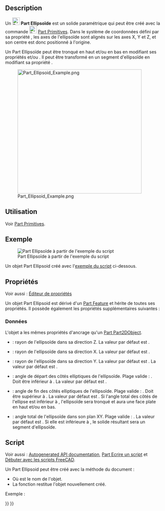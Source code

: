 <languages/>

{{Docnav/fr
|[[Part_Plane/fr|Plan]]
|[[Part_Prism/fr|Prisme]]
|[[Part_Workbench/fr|Atelier Part]]
|IconL=Part_Plane.svg
|IconR=Part_Prism.svg
|IconC=Workbench_Part.svg
}}

{{GuiCommand/fr
|Name=Part Ellipsoid
|Name/fr=Part Ellipsoide
|MenuLocation=Part → [[Part_Primitives/fr|Créer des primitives...]] → Ellipsoïde
|Workbenches=[[Part_Workbench/fr|Part]], [[OpenSCAD_Workbench/fr|OpenSCAD]]
|SeeAlso=[[Part_Primitives/fr|Part Primitives]]
}}

==Description==

Un [[Image:Part_Ellipsoid.svg|24px]] '''Part Ellipsoïde''' est un solide paramétrique qui peut être créé avec la commande [[Image:Part_Primitives.svg|24px]] [[Part_Primitives/fr|Part Primitives]]. Dans le système de coordonnées défini par sa propriété {{PropertyData|Placement}}, les axes de l'ellipsoïde sont alignés sur les axes X, Y et Z, et son centre est donc positionné à l'origine.

Un Part Ellipsoïde peut être tronqué en haut et/ou en bas en modifiant ses propriétés {{PropertyData|Angle1}} et/ou {{PropertyData|Angle2}}. Il peut être transformé en un segment d'ellipsoïde en modifiant sa propriété {{PropertyData|Angle3}}.

[[Image:Part_Ellipsoid_Example.png|400px]]

<span id="Usage"></span>
== Utilisation ==

Voir [[Part_Primitives/fr#Utilisation|Part Primitives]].

<span id="Example"></span>
== Exemple ==

[[Image:Part_Ellipsoid_Scripting_Example.png|thumb|Part Ellipsoïde à partir de l'exemple du script]]

Un objet Part Ellipsoid créé avec l'[[#Script|exemple du script]] ci-dessous.

<span id="Properties"></span>
== Propriétés ==

Voir aussi : [[Property_editor/fr|Éditeur de propriétés]]

Un objet Part Ellipsoid est dérivé d'un [[Part_Feature/fr|Part Feature]] et hérite de toutes ses propriétés. Il possède également les propriétés supplémentaires suivantes :

<span id="Data"></span>
=== Données ===

{{TitleProperty|Attachment}}

L'objet a les mêmes propriétés d'ancrage qu'un [[Part_Part2DObject/fr#Donn.C3.A9es|Part Part2DObject]].

{{TitleProperty|Ellipsoid}}

* {{PropertyData|Radius1|Length}} : rayon de l'ellipsoïde dans sa direction Z. La valeur par défaut est {{Value|2mm}}.
* {{PropertyData|Radius2|Length}} : rayon de l'ellipsoïde dans sa direction X. La valeur par défaut est {{Value|4mm}}.
* {{PropertyData|Radius3|Length}} : rayon de l'ellipsoïde dans sa direction Y. La valeur par défaut est {{Value|4mm}}. La valeur par défaut est {{Value|4mm}}.
* {{PropertyData|Angle1|Angle}} : angle de départ des côtés elliptiques de l'ellipsoïde. Plage valide : {{Value|-90° &lt;&#61; value &lt; 90°}}. Doit être inférieur à {{PropertyData|Angle2}}. La valeur par défaut est {{Value|-90°}}.
* {{PropertyData|Angle2|Angle}} : angle de fin des côtés elliptiques de l'ellipsoïde. Plage valide : {{Value|-90° &lt; value &lt;&#61; 90°}}. Doit être supérieur à {{PropertyData|Angle1}}. La valeur par défaut est {{Value|90°}}. Si l'angle total des côtés de l'ellipse est inférieur à {{Value|180°}}, l'ellipsoïde sera tronqué et aura une face plate en haut et/ou en bas.
* {{PropertyData|Angle3|Angle}} : angle total de l'ellipsoïde dans son plan XY. Plage valide : {{Value|0° &lt; value &lt;&#61; 360°}}. La valeur par défaut est {{Value|360°}}. Si elle est inférieure à {{Value|360°}}, le solide résultant sera un segment d'ellipsoïde.

<span id="Scripting"></span>
==Script==

Voir aussi : [https://freecad.github.io/SourceDoc/ Autogenerated API documentation], [[Part_scripting/fr|Part Ecrire un script]] et [[FreeCAD_Scripting_Basics/fr|Débuter avec les scripts FreeCAD]].

Un Part Ellipsoid peut être créé avec la méthode {{incode|addObject()}} du document :

{{Code|code=
ellipsoid = FreeCAD.ActiveDocument.addObject("Part::Ellipsoid", "myEllipsoid")
}}

* Où {{Incode|"myEllipsoid"}} est le nom de l'objet.
* La fonction restitue l'objet nouvellement créé.

Exemple :

{{Code|code=
import FreeCAD as App

doc = App.activeDocument()

ellipsoid = doc.addObject("Part::Ellipsoid", "myEllipsoid")
ellipsoid.Radius1 = 2
ellipsoid.Radius2 = 4
ellipsoid.Radius3 = 6
ellipsoid.Angle1 = -90
ellipsoid.Angle2 = 50
ellipsoid.Angle3 = 300
ellipsoid.Placement = App.Placement(App.Vector(1, 2, 3), App.Rotation(15, 0, 20))

doc.recompute()
}}


{{Docnav/fr
|[[Part_Plane/fr|Plan]]
|[[Part_Prism/fr|Prisme]]
|[[Part_Workbench/fr|Atelier Part]]
|IconL=Part_Plane.svg
|IconR=Part_Prism.svg
|IconC=Workbench_Part.svg
}}

{{Part_Tools_navi{{#translation:}}}}
{{Userdocnavi{{#translation:}}}}